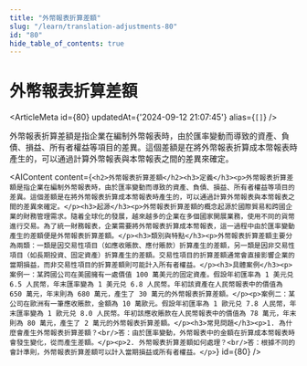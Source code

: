 ```yaml
---
title: "外幣報表折算差額"
slug: "/learn/translation-adjustments-80"
id: "80"
hide_table_of_contents: true
---
```



# 外幣報表折算差額

<ArticleMeta id={80} updatedAt={'2024-09-12 21:07:45'} alias={`[]`} />
<div className='border-solid border-b border-t-0 my-4 border-[var(--ifm-color-gray-300)]' />

外幣報表折算差額是指企業在編制外幣報表時，由於匯率變動而導致的資產、負債、損益、所有者權益等項目的差異。這個差額是在將外幣報表折算成本幣報表時產生的，可以通過計算外幣報表與本幣報表之間的差異來確定。

<AIContent content={`<h2>外幣報表折算差額</h2><h3>定義</h3><p>外幣報表折算差額是指企業在編制外幣報表時，由於匯率變動而導致的資產、負債、損益、所有者權益等項目的差異。這個差額是在將外幣報表折算成本幣報表時產生的，可以通過計算外幣報表與本幣報表之間的差異來確定。</p><h3>起源</h3><p>外幣報表折算差額的概念起源於國際貿易和跨國企業的財務管理需求。隨着全球化的發展，越來越多的企業在多個國家開展業務，使用不同的貨幣進行交易。為了統一財務報表，企業需要將外幣報表折算成本幣報表，這一過程中由於匯率變動產生的差額便是外幣報表折算差額。</p><h3>類別與特點</h3><p>外幣報表折算差額主要分為兩類：一類是因交易性項目（如應收賬款、應付賬款）折算產生的差額，另一類是因非交易性項目（如長期投資、固定資產）折算產生的差額。交易性項目的折算差額通常會直接影響企業的當期損益，而非交易性項目的折算差額則可能計入所有者權益。</p><h3>具體案例</h3><p>案例一：某跨國公司在美國擁有一處價值 100 萬美元的固定資產。假設年初匯率為 1 美元兑 6.5 人民幣，年末匯率變為 1 美元兑 6.8 人民幣。年初該資產在人民幣報表中的價值為 650 萬元，年末則為 680 萬元，產生了 30 萬元的外幣報表折算差額。</p><p>案例二：某公司在歐洲有一筆應收賬款，金額為 10 萬歐元。假設年初匯率為 1 歐元兑 7.8 人民幣，年末匯率變為 1 歐元兑 8.0 人民幣。年初該應收賬款在人民幣報表中的價值為 78 萬元，年末則為 80 萬元，產生了 2 萬元的外幣報表折算差額。</p><h3>常見問題</h3><p>1. 為什麼會產生外幣報表折算差額？<br/>答：由於匯率變動，外幣報表中的金額在折算成本幣報表時會發生變化，從而產生差額。</p><p>2. 外幣報表折算差額如何處理？<br/>答：根據不同的會計準則，外幣報表折算差額可以計入當期損益或所有者權益。</p>`} id={80} />
